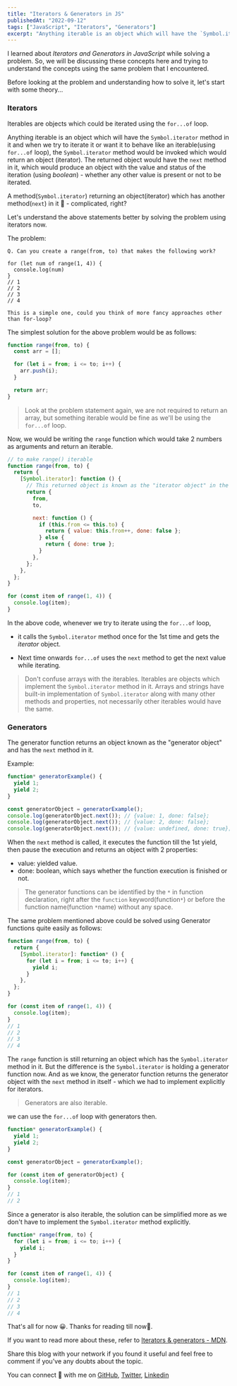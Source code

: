 ```yaml
---
title: "Iterators & Generators in JS"
publishedAt: "2022-09-12"
tags: ["JavaScript", "Iterators", "Generators"]
excerpt: "Anything iterable is an object which will have the `Symbol.iterator` method in it and when we try to iterate it or want it to behave like an iterable(using `for...of` loop), the `Symbol.iterator` method would be invoked which would return an object (iterator). The returned object would have the `next` method in it, which would produce an object with the value and status of the iteration (using _boolean_) - whether any other value is present or not to be iterated."
---
```


I learned about _Iterators and Generators in JavaScript_ while solving a problem. So, we will be discussing these concepts here and trying to understand the concepts using the same problem that I encountered.

Before looking at the problem and understanding how to solve it, let's start with some theory...

### Iterators

Iterables are objects which could be iterated using the `for...of` loop.

Anything iterable is an object which will have the `Symbol.iterator` method in it and when we try to iterate it or want it to behave like an iterable(using `for...of` loop), the `Symbol.iterator` method would be invoked which would return an object (iterator). The returned object would have the `next` method in it, which would produce an object with the value and status of the iteration (using _boolean_) - whether any other value is present or not to be iterated.

A method(`Symbol.iterator`) returning an object(iterator) which has another method(`next`) in it 🤔 - complicated, right?

Let's understand the above statements better by solving the problem using iterators now.

The problem:

```
Q. Can you create a range(from, to) that makes the following work?

for (let num of range(1, 4)) {
  console.log(num)
}
// 1
// 2
// 3
// 4

This is a simple one, could you think of more fancy approaches other than for-loop?
```

The simplest solution for the above problem would be as follows:

```javascript
function range(from, to) {
  const arr = [];

  for (let i = from; i <= to; i++) {
    arr.push(i);
  }

  return arr;
}
```

> Look at the problem statement again, we are not required to return an array, but something iterable would be fine as we'll be using the `for...of` loop.

Now, we would be writing the `range` function which would take 2 numbers as arguments and return an iterable.

```javascript
// to make range() iterable
function range(from, to) {
  return {
    [Symbol.iterator]: function () {
      // This returned object is known as the "iterator object" in the case of iterators and the "generator object" in the case of generators.
      return {
        from,
        to,

        next: function () {
          if (this.from <= this.to) {
            return { value: this.from++, done: false };
          } else {
            return { done: true };
          }
        },
      };
    },
  };
}

for (const item of range(1, 4)) {
  console.log(item);
}
```

In the above code, whenever we try to iterate using the `for...of` loop,

- it calls the `Symbol.iterator` method once for the 1st time and gets the _iterator_ object.

- Next time onwards `for...of` uses the `next` method to get the next value while iterating.

> Don't confuse arrays with the iterables. Iterables are objects which implement the `Symbol.iterator` method in it. Arrays and strings have built-in implementation of `Symbol.iterator` along with many other methods and properties, not necessarily other iterables would have the same.

### Generators

The generator function returns an object known as the "generator object" and has the `next` method in it.

Example:

```javascript
function* generatorExample() {
  yield 1;
  yield 2;
}

const generatorObject = generatorExample();
console.log(generatorObject.next()); // {value: 1, done: false};
console.log(generatorObject.next()); // {value: 2, done: false};
console.log(generatorObject.next()); // {value: undefined, done: true};
```

When the `next` method is called, it executes the function till the 1st yield, then pause the execution and returns an object with 2 properties:

- value: yielded value.
- done: boolean, which says whether the function execution is finished or not.

> The generator functions can be identified by the `*` in function declaration, right after the `function` keyword(function`*`) or before the function name(function `*`name) without any space.

The same problem mentioned above could be solved using Generator functions quite easily as follows:

```javascript
function range(from, to) {
  return {
    [Symbol.iterator]: function* () {
      for (let i = from; i <= to; i++) {
        yield i;
      }
    },
  };
}

for (const item of range(1, 4)) {
  console.log(item);
}
// 1
// 2
// 3
// 4
```

The `range` function is still returning an object which has the `Symbol.iterator` method in it. But the difference is the `Symbol.iterator` is holding a generator function now. And as we know, the generator function returns the generator object with the `next` method in itself - which we had to implement explicitly for iterators.

> Generators are also iterable.

we can use the `for...of` loop with generators then.

```javascript
function* generatorExample() {
  yield 1;
  yield 2;
}

const generatorObject = generatorExample();

for (const item of generatorObject) {
  console.log(item);
}
// 1
// 2
```

Since a generator is also iterable, the solution can be simplified more as we don't have to implement the `Symbol.iterator` method explicitly.

```javascript
function* range(from, to) {
  for (let i = from; i <= to; i++) {
    yield i;
  }
}

for (const item of range(1, 4)) {
  console.log(item);
}
// 1
// 2
// 3
// 4
```

That's all for now 😀. Thanks for reading till now🙏.

If you want to read more about these, refer to [Iterators & generators - MDN](https://developer.mozilla.org/en-US/docs/Web/JavaScript/Guide/Iterators_and_Generators).

Share this blog with your network if you found it useful and feel free to comment if you've any doubts about the topic.

You can connect 👋 with me on [GitHub](https://github.com/sjsouvik), [Twitter](https://twitter.com/sjsouvik), [Linkedin](https://www.linkedin.com/in/souvik-jana)
